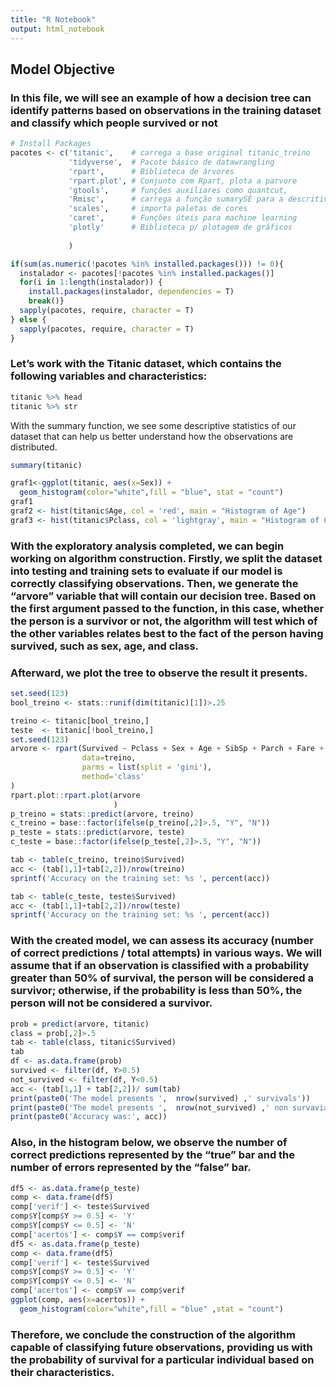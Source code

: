 ```yaml
---
title: "R Notebook"
output: html_notebook
---
```

## Model Objective
### In this file, we will see an example of how a decision tree can identify patterns based on observations in the training dataset and classify which people survived or not

```r
# Install Packages
pacotes <- c('titanic',    # carrega a base original titanic_treino 
             'tidyverse',  # Pacote básico de datawrangling
             'rpart',      # Biblioteca de árvores
             'rpart.plot', # Conjunto com Rpart, plota a parvore
             'gtools',     # funções auxiliares como quantcut,
             'Rmisc',      # carrega a função sumarySE para a descritiva
             'scales',     # importa paletas de cores
             'caret',      # Funções úteis para machine learning
             'plotly'      # Biblioteca p/ plotagem de gráficos
             
             )

if(sum(as.numeric(!pacotes %in% installed.packages())) != 0){
  instalador <- pacotes[!pacotes %in% installed.packages()]
  for(i in 1:length(instalador)) {
    install.packages(instalador, dependencies = T)
    break()}
  sapply(pacotes, require, character = T) 
} else {
  sapply(pacotes, require, character = T) 
}

```

### Let's work with the Titanic dataset, which contains the following variables and characteristics:

```r
titanic %>% head
titanic %>% str
```
With the summary function, we see some descriptive statistics of our dataset that can help us better understand how the observations are distributed.

```r
summary(titanic)
```

```r
graf1<-ggplot(titanic, aes(x=Sex)) + 
  geom_histogram(color="white",fill = "blue", stat = "count")
graf1
graf2 <- hist(titanic$Age, col = 'red', main = "Histogram of Age")
graf3 <- hist(titanic$Pclass, col = 'lightgray', main = "Histogram of Class")
```
### With the exploratory analysis completed, we can begin working on algorithm construction. Firstly, we split the dataset into testing and training sets to evaluate if our model is correctly classifying observations. Then, we generate the "arvore" variable that will contain our decision tree. Based on the first argument passed to the function, in this case, whether the person is a survivor or not, the algorithm will test which of the other variables relates best to the fact of the person having survived, such as sex, age, and class.
### Afterward, we plot the tree to observe the result it presents.

```r
set.seed(123)
bool_treino <- stats::runif(dim(titanic)[1])>.25

treino <- titanic[bool_treino,]
teste  <- titanic[!bool_treino,]
set.seed(123)
arvore <- rpart(Survived ~ Pclass + Sex + Age + SibSp + Parch + Fare + Embarked,
                data=treino,
                parms = list(split = 'gini'),
                method='class'
)
rpart.plot::rpart.plot(arvore
                       )
p_treino = stats::predict(arvore, treino)
c_treino = base::factor(ifelse(p_treino[,2]>.5, "Y", "N"))
p_teste = stats::predict(arvore, teste)
c_teste = base::factor(ifelse(p_teste[,2]>.5, "Y", "N"))

tab <- table(c_treino, treino$Survived)
acc <- (tab[1,1]+tab[2,2])/nrow(treino)
sprintf('Accuracy on the training set: %s ', percent(acc))

tab <- table(c_teste, teste$Survived)
acc <- (tab[1,1]+tab[2,2])/nrow(teste)
sprintf('Accuracy on the training set: %s ', percent(acc))
```
### With the created model, we can assess its accuracy (number of correct predictions / total attempts) in various ways. We will assume that if an observation is classified with a probability greater than 50% of survival, the person will be considered a survivor; otherwise, if the probability is less than 50%, the person will not be considered a survivor.
```r
prob = predict(arvore, titanic)
class = prob[,2]>.5
tab <- table(class, titanic$Survived)
tab
df <- as.data.frame(prob)
survived <- filter(df, Y>0.5)
not_survived <- filter(df, Y<0.5)
acc <- (tab[1,1] + tab[2,2])/ sum(tab)
print(paste0('The model presents ',  nrow(survived) ,' survivals'))
print(paste0('The model presents ',  nrow(not_survived) ,' non survavials'))
print(paste0('Accuracy was:', acc))

```
### Also, in the histogram below, we observe the number of correct predictions represented by the "true" bar and the number of errors represented by the "false" bar.
```r
df5 <- as.data.frame(p_teste)
comp <- data.frame(df5)
comp['verif'] <- teste$Survived
comp$Y[comp$Y >= 0.5] <- 'Y'
comp$Y[comp$Y <= 0.5] <- 'N'
comp['acertos'] <- comp$Y == comp$verif
df5 <- as.data.frame(p_teste)
comp <- data.frame(df5)
comp['verif'] <- teste$Survived
comp$Y[comp$Y >= 0.5] <- 'Y'
comp$Y[comp$Y <= 0.5] <- 'N'
comp['acertos'] <- comp$Y == comp$verif
ggplot(comp, aes(x=acertos)) + 
  geom_histogram(color="white",fill = "blue" ,stat = "count")
```
### Therefore, we conclude the construction of the algorithm capable of classifying future observations, providing us with the probability of survival for a particular individual based on their characteristics.


